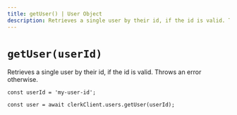 ```yaml
---
title: getUser() | User Object
description: Retrieves a single user by their id, if the id is valid. Throws an error otherwise.
---
```


# `getUser(userId)`

Retrieves a single user by their id, if the id is valid. Throws an error otherwise.

```tsx
const userId = 'my-user-id';

const user = await clerkClient.users.getUser(userId);
```